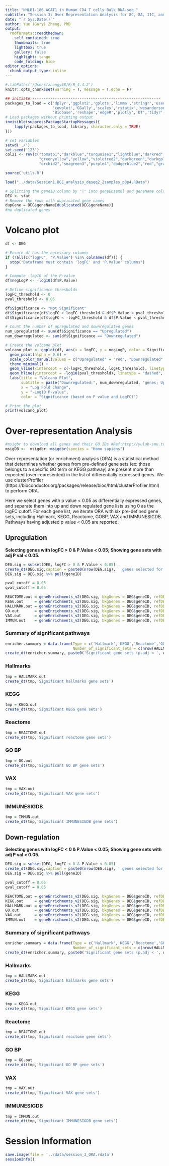 ```yaml
---
title: "NHLBI-186 ACAT1 in Human CD4 T cells Bulk RNA-seq "
subtitle: "Session 3: Over Representation Analysis for 8C, 8A, 11C, and 11A"
date: "`r Sys.Date()`"
author: Yue (Gary) Zhang, PhD
output:
  rmdformats::readthedown:
    self_contained: true
    thumbnails: true
    lightbox: true
    gallery: false
    highlight: tango
    code_folding: hide
editor_options: 
  chunk_output_type: inline
---
```


```r
#.libPaths('/Users/zhangy68/R/R_4.4.2')
knitr::opts_chunk$set(warning = T, message = T,echo = F) 
```

```r
## initiate ---------------------------------------------------------
packages_to_load = c('dplyr','ggplot2','gplots','limma','stringr','usedist',
                     'cowplot','GGally','scales','rstatix','wesanderson', 'readxl',
                     'Biobase','reshape','edgeR','plotly','DT','tidyr','ComplexHeatmap','ggfun','ggrepel', 'maSigPro','DESeq2',"org.Hs.eg.db","AnnotationDbi","clusterProfiler","fgsea")
# Load packages without printing output
invisible(suppressPackageStartupMessages({
    lapply(packages_to_load, library, character.only = TRUE)
}))

# set variables 
setwd('./')
set.seed('123')
col21 <- rev(c("tomato1","darkblue","turquoise1","lightblue","darkred","mediumblue","purple","bisque",
               "greenyellow","yellow","violetred2","darkgreen","darkgoldenrod1","deeppink3","cadetblue4",
               "orchid2","seagreen3","purple4","dodgerblue2","red","gray27"))

```

```r
source('utils.R')
```

```r
load("../data/Session1.DGE_analysis_deseq2_2samples_p3p4.RData")
```

```r
# Splitting the geneID column by "|" into geneEnsembl and geneName columns
DEG <- stat
# Remove the rows with duplicated gene names
dupGene = DEG$geneName[duplicated(DEG$geneName)]
#no duplicated genes

```

# Volcano plot

```r
df <- DEG

# Ensure df has the necessary columns
if (!all(c("logFC", "P.Value") %in% colnames(df))) {
  stop("Dataframe must contain 'logFC' and 'P.Value' columns")
}

# Compute -log10 of the P-value
df$negLogP <- -log10(df$P.Value)

# Define significance thresholds
logFC_threshold <- 0
pval_threshold <- 0.05

df$Significance <- "Not Significant"
df$Significance[df$logFC > logFC_threshold & df$P.Value < pval_threshold] <- "Upregulated"
df$Significance[df$logFC < -logFC_threshold & df$P.Value < pval_threshold] <- "Downregulated"

# Count the number of upregulated and downregulated genes
num_upregulated <- sum(df$Significance == "Upregulated")
num_downregulated <- sum(df$Significance == "Downregulated")

# Create the volcano plot
volcano_plot <- ggplot(df, aes(x = logFC, y = negLogP, color = Significance)) +
  geom_point(alpha = 0.6) +
  scale_color_manual(values = c("Upregulated" = "red", "Downregulated" = "blue", "Not Significant" = "gray")) +
  theme_minimal() +
  geom_vline(xintercept = c(-logFC_threshold, logFC_threshold), linetype = "dashed", color = "black") +
  geom_hline(yintercept = -log10(pval_threshold), linetype = "dashed", color = "black") +
  labs(title = "Volcano Plot",
       subtitle = paste("Downregulated:", num_downregulated, "genes; Upregulated:", num_upregulated, "genes"),
       x = "Log Fold Change",
       y = "-Log10 P-value",
       color = "Significance (based on P value and LogFC)")

# Print the plot
print(volcano_plot)

```

# Over-representation Analysis 

```r
#msigbr to download all genes and their GO IDs #Ref:http://yulab-smu.top/biomedical-knowledge-mining-book/universal-api.html
msigDB <-  msigdbr::msigdbr(species = "Homo sapiens")

```

Over-representation (or enrichment) analysis (ORA) is a statistical method that determines whether genes from pre-defined gene sets (ex: those belongs to a specific GO term or KEGG pathway) are present more than expected (over-represented) in the list of differentially expressed genes. We use clusterProfiler (https://bioconductor.org/packages/release/bioc/html/clusterProfiler.html) to perform ORA. 

Here we select genes with p value < 0.05 as differentially expressed genes, and separate them into up and down regulated gene lists using 0 as the logFC cutoff. For each gene list, we iterate ORA with six pre-defined gene sets, including Hallmark, KEGG, Reactome, GOBP, VAX and IMMUNESIGDB. Pathways having adjusted p value < 0.05 are reported.

## Upregulation {.tabset}

__Selecting genes with logFC > 0 & P.Value < 0.05; Showing gene sets with adj P val < 0.05.__

```r
DEG.sig = subset(DEG, logFC > 0 & P.Value < 0.05)
create_dt(DEG.sig,caption = paste0(nrow(DEG.sig), ' genes selected for ORA analysis'))
DEG.sig = DEG.sig %>% pull(geneID)

pval_cutoff = 0.05
qval_cutoff = 0.05

REACTOME.out = geneEnrichments_v2(DEG.sig, bkgGenes = DEG$geneID, refDB = msigDB, enrichDB = "REACTOME",    pval = pval_cutoff, qval = qval_cutoff)  
KEGG.out     = geneEnrichments_v2(DEG.sig, bkgGenes = DEG$geneID, refDB = msigDB, enrichDB = "KEGG",        pval = pval_cutoff, qval = qval_cutoff)
HALLMARK.out = geneEnrichments_v2(DEG.sig, bkgGenes = DEG$geneID, refDB = msigDB, enrichDB = "HALLMARK",    pval = pval_cutoff, qval = qval_cutoff) 
GO.out       = geneEnrichments_v2(DEG.sig, bkgGenes = DEG$geneID, refDB = msigDB, enrichDB = "GO",          pval = pval_cutoff, qval = qval_cutoff) 
VAX.out      = geneEnrichments_v2(DEG.sig, bkgGenes = DEG$geneID, refDB = msigDB, enrichDB = "VAX",         pval = pval_cutoff, qval = qval_cutoff)  
IMMUN.out    = geneEnrichments_v2(DEG.sig, bkgGenes = DEG$geneID, refDB = msigDB, enrichDB = "IMMUNESIGDB", pval = pval_cutoff, qval = qval_cutoff) 
```

### Summary of significant pathways 

```r
enricher.summary = data.frame(Type = c('Hallmark','KEGG','Reactome','GO','VAX','IMMUNESIGDB'),
                              Number_of_significant_sets = c(nrow(HALLMARK.out),nrow(KEGG.out),nrow(REACTOME.out),nrow(GO.out),nrow(VAX.out),nrow(IMMUN.out)))
create_dt(enricher.summary, paste0('Significant gene sets (p.adj < ', qval_cutoff, ")"))

```

### Hallmarks

```r
tmp = HALLMARK.out
create_dt(tmp,'Significant hallmarks gene sets')
```

### KEGG

```r
tmp = KEGG.out
create_dt(tmp,'Significant KEGG gene sets')
```

### Reactome

```r
tmp = REACTOME.out
create_dt(tmp,'Significant reactome gene sets')
```

### GO BP

```r
tmp = GO.out
create_dt(tmp,'Significant GO BP gene sets')
```

### VAX

```r
tmp = VAX.out
create_dt(tmp,'Significant VAX gene sets')
```

### IMMUNESIGDB

```r
tmp = IMMUN.out
create_dt(tmp,'Significant IMMUNESIGDB gene sets')
```

## Down-regulation {.tabset}

__Selecting genes with logFC < 0 & P.Value < 0.05; Showing gene sets with adj P val < 0.05.__

```r
DEG.sig = subset(DEG, logFC < 0 & P.Value < 0.05)
create_dt(DEG.sig,caption = paste0(nrow(DEG.sig), ' genes selected for ORA analysis'))
DEG.sig = DEG.sig %>% pull(geneID)

pval_cutoff = 0.05
qval_cutoff = 0.05

REACTOME.out = geneEnrichments_v2(DEG.sig, bkgGenes = DEG$geneID, refDB = msigDB, enrichDB = "REACTOME",    pval = pval_cutoff, qval = qval_cutoff)  
KEGG.out     = geneEnrichments_v2(DEG.sig, bkgGenes = DEG$geneID, refDB = msigDB, enrichDB = "KEGG",        pval = pval_cutoff, qval = qval_cutoff)
HALLMARK.out = geneEnrichments_v2(DEG.sig, bkgGenes = DEG$geneID, refDB = msigDB, enrichDB = "HALLMARK",    pval = pval_cutoff, qval = qval_cutoff) 
GO.out       = geneEnrichments_v2(DEG.sig, bkgGenes = DEG$geneID, refDB = msigDB, enrichDB = "GO",          pval = pval_cutoff, qval = qval_cutoff) 
VAX.out      = geneEnrichments_v2(DEG.sig, bkgGenes = DEG$geneID, refDB = msigDB, enrichDB = "VAX",         pval = pval_cutoff, qval = qval_cutoff)  
IMMUN.out    = geneEnrichments_v2(DEG.sig, bkgGenes = DEG$geneID, refDB = msigDB, enrichDB = "IMMUNESIGDB", pval = pval_cutoff, qval = qval_cutoff) 
```

### Summary of significant pathways 

```r
enricher.summary = data.frame(Type = c('Hallmark','KEGG','Reactome','GO','VAX','IMMUNESIGDB'),
                              Number_of_significant_sets = c(nrow(HALLMARK.out),nrow(KEGG.out),nrow(REACTOME.out),nrow(GO.out),nrow(VAX.out),nrow(IMMUN.out)))
create_dt(enricher.summary, paste0('Significant gene sets (p.adj < ', qval_cutoff, ")"))

```

### Hallmarks

```r
tmp = HALLMARK.out
create_dt(tmp,'Significant hallmarks gene sets')
```

### KEGG

```r
tmp = KEGG.out
create_dt(tmp,'Significant KEGG gene sets')
```

### Reactome

```r
tmp = REACTOME.out
create_dt(tmp,'Significant reactome gene sets')
```

### GO BP

```r
tmp = GO.out
create_dt(tmp,'Significant GO BP gene sets')
```

### VAX

```r
tmp = VAX.out
create_dt(tmp,'Significant VAX gene sets')
```

### IMMUNESIGDB

```r
tmp = IMMUN.out
create_dt(tmp,'Significant IMMUNESIGDB gene sets')
```

# Session Information

```r
save.image(file = '../data/session_3_ORA.rdata')
sessionInfo()
```